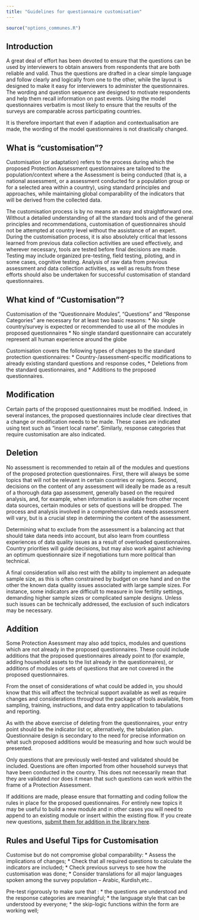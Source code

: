 ```yaml
---
title: "Guidelines for questionnaire customisation"
---
```


```r
source("options_communes.R")
```

<div class="note">

</div>
## Introduction

A great deal of effort has been devoted to ensure that the questions can be used by interviewers to obtain answers from respondents that are both reliable and valid. Thus the questions are drafted in a clear simple language and follow clearly and logically from one to the other, while the layout is designed to make it easy for interviewers to administer the questionnaires. The wording and question sequence are designed to motivate respondents and help them recall information on past events. Using the model questionnaires verbatim is most likely to ensure that the results of the surveys are comparable across participating countries. 

It is therefore important that even if adaption and contextualisation are made, the wording of the model questionnaires is not drastically changed.


## What is "customisation"?

Customisation (or adaptation) refers to the process during which the proposed Protection Assessment questionnaires are tailored to the population/context where a the Assessment is being conducted (that is, a national assessment, or a assessment conducted for a population group or for a selected area within a country), using standard principles and approaches, while maintaining global comparability of the indicators that will be derived from the collected data.

The customisation process is by no means an easy and straightforward one. Without a detailed understanding of all the standard tools and of the general principles and recommendations, customisation of questionnaires should not be attempted at country level without the assistance of an expert. During the customisation process, it is also absolutely critical that lessons learned from previous data collection activities are used effectively, and wherever necessary, tools are tested before final decisions are made. Testing may include organized pre-testing, field testing, piloting, and in some cases, cognitive testing. Analysis of raw data from previous assessment and data collection activities, as well as results from these efforts should also be undertaken for successful customisation of standard questionnaires.

## What kind of "Customisation"?

Customisation of the "Questionnaire Modules", "Questions" and "Response Categories" are necessary for at least two basic reasons:
 * 	No single country/survey is expected or recommended to use all of the modules in proposed questionnaires
 * 	No single standard questionnaire can accurately represent all human experience around the globe


Customisation covers the following types of changes to the standard protection questionnaires:
 * 	Country-/assessment-specific modifications to already existing standard questions and response codes,
 * 	Deletions from the standard questionnaires, and
 * 	Additions to the proposed questionnaires. 

## Modification

Certain parts of the proposed questionnaires must be modified. Indeed, in several instances, the proposed questionnaires include clear directives that a change or modification needs to be made. These cases are indicated using text such as  “insert local name". Similarly, response categories that require customisation are also indicated. 

## Deletion
No assessment is recommended to retain all of the modules and questions of the proposed protection questionnaires. First, there will always be some topics that will not be relevant in certain countries or regions. Second, decisions on the content of any assessment will ideally be made as a result of a thorough data gap assessment, generally based on the required analysis, and, for example, when information is available from other recent data sources, certain modules or sets of questions will be dropped. The process and analysis involved in a comprehensive data needs assessment will vary, but is a crucial step in determining the content of the assessment.

Determining what to exclude from the assessment is a balancing act that should take data needs into account, but also learn from countless experiences of data quality issues as a result of overloaded questionnaires. Country priorities will guide decisions, but may also work against achieving an optimum questionnaire size if negotiations turn more political than technical.

A final consideration will also rest with the ability to implement an adequate sample size, as this is often constrained by budget on one hand and on the other the known data quality issues associated with large sample sizes. For instance, some indicators are difficult to measure in low fertility settings, demanding higher sample sizes or complicated sample designs. Unless such issues can be technically addressed, the exclusion of such indicators may be necessary.

## Addition

Some Protection Asessment may also add topics, modules and questions which are not already in the proposed questionnaires. These could include additions that the proposed questionnaires already point to (for example, adding household assets to the list already in the questionnaires), or additions of modules or sets of questions that are not covered in the proposed questionnaires. 

From the onset of considerations of what could be added in, you should know that this will affect the technical support available as well as require changes and considerations throughout the package of tools available, from sampling, training, instructions, and data entry application to tabulations and reporting.

As with the above exercise of deleting from the questionnaires, your entry point should be the indicator list or, alternatively, the tabulation plan. Questionnaire design is secondary to the need for precise information on what such proposed additions would be measuring and how such would be presented.

Only questions that are previously well-tested and validated should be included. Questions are often imported from other household surveys that have been conducted in the country. This does not necessarily mean that they are validated nor does it mean that such questions can work within the frame of a Protection Assessment.

If additions are made, please ensure that formatting and coding follow the rules in place for the proposed questionnaires. For entirely new topics it may be useful to build a new module and in other cases you will need to append to an existing module or insert within the existing flow. If you create new questions, [submit them for addition in the library here](https://github.com/unhcr-mena/protection-assessment-toolkit/issues).


## Rules and Useful Tips for Customisation

Customise but do not compromise global comparability: 
 * 	Assess the implications of changes;
 * 	Check that all required questions to calculate the indicators are included;
 * 	Check previous surveys to see how the customisation was done;
 * 	Consider translations for all major languages spoken among the survey population – Arabic, Kurdish,etc.. 

Pre-test rigorously to make sure that :
 * 	the questions are understood and the response categories are meaningful;
 * 	the language style that can be understood by everyone;
 * 	the skip-logic functions within the form are working well;
 
 
